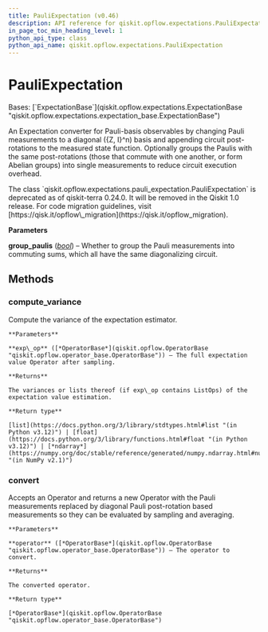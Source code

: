 ```yaml
---
title: PauliExpectation (v0.46)
description: API reference for qiskit.opflow.expectations.PauliExpectation in qiskit v0.46
in_page_toc_min_heading_level: 1
python_api_type: class
python_api_name: qiskit.opflow.expectations.PauliExpectation
---
```


# PauliExpectation

<Class id="qiskit.opflow.expectations.PauliExpectation" isDedicatedPage={true} github="https://github.com/qiskit/qiskit/tree/stable/0.46/qiskit/opflow/expectations/pauli_expectation.py" signature="qiskit.opflow.expectations.PauliExpectation(group_paulis=True)" modifiers="class">
  Bases: [`ExpectationBase`](qiskit.opflow.expectations.ExpectationBase "qiskit.opflow.expectations.expectation_base.ExpectationBase")

  An Expectation converter for Pauli-basis observables by changing Pauli measurements to a diagonal (\{Z, I}^n) basis and appending circuit post-rotations to the measured state function. Optionally groups the Paulis with the same post-rotations (those that commute with one another, or form Abelian groups) into single measurements to reduce circuit execution overhead.

  <Admonition title="Deprecated since version 0.24.0" type="danger">
    The class `qiskit.opflow.expectations.pauli_expectation.PauliExpectation` is deprecated as of qiskit-terra 0.24.0. It will be removed in the Qiskit 1.0 release. For code migration guidelines, visit [https://qisk.it/opflow\_migration](https://qisk.it/opflow_migration).
  </Admonition>

  **Parameters**

  **group\_paulis** ([*bool*](https://docs.python.org/3/library/functions.html#bool "(in Python v3.12)")) – Whether to group the Pauli measurements into commuting sums, which all have the same diagonalizing circuit.

  ## Methods

  ### compute\_variance

  <Function id="qiskit.opflow.expectations.PauliExpectation.compute_variance" signature="compute_variance(exp_op)">
    Compute the variance of the expectation estimator.

    **Parameters**

    **exp\_op** ([*OperatorBase*](qiskit.opflow.OperatorBase "qiskit.opflow.operator_base.OperatorBase")) – The full expectation value Operator after sampling.

    **Returns**

    The variances or lists thereof (if exp\_op contains ListOps) of the expectation value estimation.

    **Return type**

    [list](https://docs.python.org/3/library/stdtypes.html#list "(in Python v3.12)") | [float](https://docs.python.org/3/library/functions.html#float "(in Python v3.12)") | [*ndarray*](https://numpy.org/doc/stable/reference/generated/numpy.ndarray.html#numpy.ndarray "(in NumPy v2.1)")
  </Function>

  ### convert

  <Function id="qiskit.opflow.expectations.PauliExpectation.convert" signature="convert(operator)">
    Accepts an Operator and returns a new Operator with the Pauli measurements replaced by diagonal Pauli post-rotation based measurements so they can be evaluated by sampling and averaging.

    **Parameters**

    **operator** ([*OperatorBase*](qiskit.opflow.OperatorBase "qiskit.opflow.operator_base.OperatorBase")) – The operator to convert.

    **Returns**

    The converted operator.

    **Return type**

    [*OperatorBase*](qiskit.opflow.OperatorBase "qiskit.opflow.operator_base.OperatorBase")
  </Function>
</Class>


